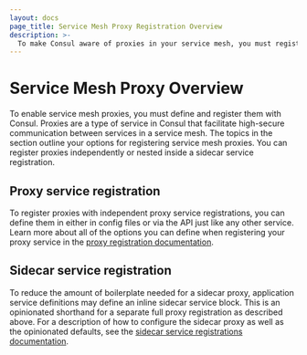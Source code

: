 ```yaml
---
layout: docs
page_title: Service Mesh Proxy Registration Overview
description: >-
  To make Consul aware of proxies in your service mesh, you must register them. Learn about methods for configuring and registering sidecar proxies.
---
```


# Service Mesh Proxy Overview

To enable service mesh proxies, you must define and register them with Consul. Proxies are a type of service in Consul that facilitate high-secure communication between services in a service mesh. The topics in the section outline your options for registering service mesh proxies. You can register proxies independently or nested inside a sidecar service registration.

## Proxy service registration

To register proxies with independent proxy service registrations, you can define them in either in config files or via the API just like any other service. Learn more about all of the options you can define when registering your proxy service in the [proxy registration documentation](/consul/docs/connect/registration/service-registration).

## Sidecar service registration

To reduce the amount of boilerplate needed for a sidecar proxy,
application service definitions may define an inline sidecar service block. This is an opinionated
shorthand for a separate full proxy registration as described above. For a
description of how to configure the sidecar proxy as well as the opinionated defaults, see the [sidecar service registrations
documentation](/consul/docs/connect/registration/sidecar-service).
